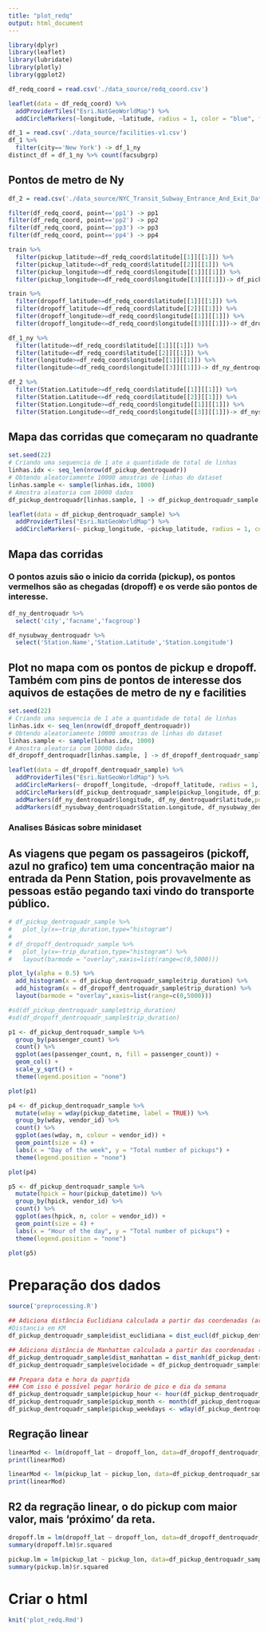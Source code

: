 ```yaml
---
title: "plot_redq"
output: html_document
---
```


```r
library(dplyr)
library(leaflet)
library(lubridate)
library(plotly)
library(ggplot2)
```


```r
df_redq_coord = read.csv('./data_source/redq_coord.csv')

leaflet(data = df_redq_coord) %>% 
  addProviderTiles("Esri.NatGeoWorldMap") %>%
  addCircleMarkers(~longitude, ~latitude, radius = 1, color = "blue", fillOpacity = 0.3)
```


```r
df_1 = read.csv('./data_source/facilities-v1.csv')
df_1 %>% 
  filter(city=='New York') -> df_1_ny
distinct_df = df_1_ny %>% count(facsubgrp)
```


## Pontos de metro de Ny

```r
df_2 = read.csv('./data_source/NYC_Transit_Subway_Entrance_And_Exit_Data.csv')
```


```r
filter(df_redq_coord, point=='pp1') -> pp1
filter(df_redq_coord, point=='pp2') -> pp2
filter(df_redq_coord, point=='pp3') -> pp3
filter(df_redq_coord, point=='pp4') -> pp4

train %>%
  filter(pickup_latitude>=df_redq_coord$latitude[[1]][[1]]) %>% 
  filter(pickup_latitude<=df_redq_coord$latitude[[2]][[1]]) %>% 
  filter(pickup_longitude>=df_redq_coord$longitude[[1]][[1]]) %>% 
  filter(pickup_longitude<=df_redq_coord$longitude[[3]][[1]])-> df_pickup_dentroquadr

train %>%
  filter(dropoff_latitude>=df_redq_coord$latitude[[1]][[1]]) %>% 
  filter(dropoff_latitude<=df_redq_coord$latitude[[2]][[1]]) %>% 
  filter(dropoff_longitude>=df_redq_coord$longitude[[1]][[1]]) %>% 
  filter(dropoff_longitude<=df_redq_coord$longitude[[3]][[1]])-> df_dropoff_dentroquadr

df_1_ny %>%
  filter(latitude>=df_redq_coord$latitude[[1]][[1]]) %>% 
  filter(latitude<=df_redq_coord$latitude[[2]][[1]]) %>% 
  filter(longitude>=df_redq_coord$longitude[[1]][[1]]) %>% 
  filter(longitude<=df_redq_coord$longitude[[3]][[1]])-> df_ny_dentroquadr

df_2 %>%
  filter(Station.Latitude>=df_redq_coord$latitude[[1]][[1]]) %>% 
  filter(Station.Latitude<=df_redq_coord$latitude[[2]][[1]]) %>% 
  filter(Station.Longitude>=df_redq_coord$longitude[[1]][[1]]) %>% 
  filter(Station.Longitude<=df_redq_coord$longitude[[3]][[1]])-> df_nysubway_dentroquadr
```

## Mapa das corridas que começaram no quadrante

```r
set.seed(22)
# Criando uma sequencia de 1 ate a quantidade de total de linhas
linhas.idx <- seq_len(nrow(df_pickup_dentroquadr))
# Obtendo aleatoriamente 10000 amostras de linhas do dataset
linhas.sample <- sample(linhas.idx, 1000)
# Amostra aleatoria com 10000 dados
df_pickup_dentroquadr[linhas.sample, ] -> df_pickup_dentroquadr_sample 

leaflet(data = df_pickup_dentroquadr_sample) %>% 
  addProviderTiles("Esri.NatGeoWorldMap") %>%
  addCircleMarkers(~ pickup_longitude, ~pickup_latitude, radius = 1, color = "blue", fillOpacity = 0.3)
```


## Mapa das corridas
### O pontos azuis são o inicio da corrida (pickup), os pontos vermelhos são as chegadas (dropoff) e os verde são pontos de interesse. 

```r
df_ny_dentroquadr %>% 
  select('city','facname','facgroup')

df_nysubway_dentroquadr %>% 
  select('Station.Name','Station.Latitude','Station.Longitude')
```


## Plot no mapa com os pontos de pickup e dropoff. Também com pins de pontos de interesse dos aquivos de estações de metro de ny e facilities

```r
set.seed(22)
# Criando uma sequencia de 1 ate a quantidade de total de linhas
linhas.idx <- seq_len(nrow(df_dropoff_dentroquadr))
# Obtendo aleatoriamente 10000 amostras de linhas do dataset
linhas.sample <- sample(linhas.idx, 1000)
# Amostra aleatoria com 10000 dados
df_dropoff_dentroquadr[linhas.sample, ] -> df_dropoff_dentroquadr_sample 

leaflet(data = df_dropoff_dentroquadr_sample) %>% 
  addProviderTiles("Esri.NatGeoWorldMap") %>%
  addCircleMarkers(~ dropoff_longitude, ~dropoff_latitude, radius = 1, color = "red", fillOpacity = 0.3) %>% 
  addCircleMarkers(df_pickup_dentroquadr_sample$pickup_longitude, df_pickup_dentroquadr_sample$pickup_latitude, radius = 1, color = "blue", fillOpacity = 0.3) %>% 
  addMarkers(df_ny_dentroquadr$longitude, df_ny_dentroquadr$latitude,popup=df_ny_dentroquadr$facname) %>% 
  addMarkers(df_nysubway_dentroquadr$Station.Longitude, df_nysubway_dentroquadr$Station.Latitude,popup=df_nysubway_dentroquadr$Station.Name)
```


### Analises Básicas sobre minidaset
## As viagens que pegam os passageiros (pickoff, azul no grafico) tem uma concentração maior na entrada da Penn Station, pois provavelmente as pessoas estão pegando taxi vindo do transporte público.

```r
# df_pickup_dentroquadr_sample %>%
#   plot_ly(x=~trip_duration,type="histogram")
# 
# df_dropoff_dentroquadr_sample %>%
#   plot_ly(x=~trip_duration,type="histogram") %>%
#   layout(barmode = "overlay",xaxis=list(range=c(0,5000)))

plot_ly(alpha = 0.5) %>%
  add_histogram(x = df_pickup_dentroquadr_sample$trip_duration) %>%
  add_histogram(x = df_dropoff_dentroquadr_sample$trip_duration) %>%
  layout(barmode = "overlay",xaxis=list(range=c(0,5000)))

#sd(df_pickup_dentroquadr_sample$trip_duration)
#sd(df_dropoff_dentroquadr_sample$trip_duration)
```



```r
p1 <- df_pickup_dentroquadr_sample %>%
  group_by(passenger_count) %>%
  count() %>%
  ggplot(aes(passenger_count, n, fill = passenger_count)) +
  geom_col() +
  scale_y_sqrt() +
  theme(legend.position = "none")

plot(p1)

p4 <- df_pickup_dentroquadr_sample %>%
  mutate(wday = wday(pickup_datetime, label = TRUE)) %>%
  group_by(wday, vendor_id) %>%
  count() %>%
  ggplot(aes(wday, n, colour = vendor_id)) +
  geom_point(size = 4) +
  labs(x = "Day of the week", y = "Total number of pickups") +
  theme(legend.position = "none")

plot(p4)

p5 <- df_pickup_dentroquadr_sample %>%
  mutate(hpick = hour(pickup_datetime)) %>%
  group_by(hpick, vendor_id) %>%
  count() %>%
  ggplot(aes(hpick, n, color = vendor_id)) +
  geom_point(size = 4) +
  labs(x = "Hour of the day", y = "Total number of pickups") +
  theme(legend.position = "none")

plot(p5)
```


# Preparação dos dados

```r
source('preprocessing.R')

## Adiciona distância Euclidiana calculada a partir das coordenadas (arquivo Preprocessing.R)
#Distancia em KM
df_pickup_dentroquadr_sample$dist_euclidiana = dist_eucl(df_pickup_dentroquadr_sample)

## Adiciona distância de Manhattan calculada a partir das coordenadas (arquivo Preprocessing.R)
df_pickup_dentroquadr_sample$dist_manhattan = dist_manh(df_pickup_dentroquadr_sample)
df_pickup_dentroquadr_sample$velocidade = df_pickup_dentroquadr_sample$dist_manhattan / df_pickup_dentroquadr_sample$trip_duration

## Prepara data e hora da paprtida
### Com isso é possível pegar horário de pico e dia da semana
df_pickup_dentroquadr_sample$pickup_hour <- hour(df_pickup_dentroquadr_sample$pickup_datetime)
df_pickup_dentroquadr_sample$pickup_month <- month(df_pickup_dentroquadr_sample$pickup_datetime)
df_pickup_dentroquadr_sample$pickup_weekdays <- wday(df_pickup_dentroquadr_sample$pickup_datetime)
```


## Regração linear

```r
linearMod <- lm(dropoff_lat ~ dropoff_lon, data=df_dropoff_dentroquadr_sample) 
print(linearMod)

linearMod <- lm(pickup_lat ~ pickup_lon, data=df_pickup_dentroquadr_sample) 
print(linearMod)
```


## R2 da regração linear, o do pickup com maior valor, mais 'próximo' da reta. 

```r
dropoff.lm = lm(dropoff_lat ~ dropoff_lon, data=df_dropoff_dentroquadr_sample)
summary(dropoff.lm)$r.squared

pickup.lm = lm(pickup_lat ~ pickup_lon, data=df_pickup_dentroquadr_sample)
summary(pickup.lm)$r.squared
```


# Criar o html

```r
knit('plot_redq.Rmd')
```


